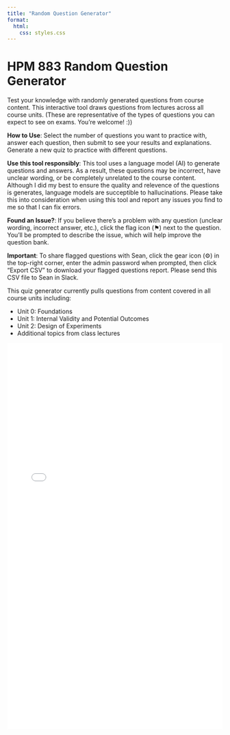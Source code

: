 ```yaml
---
title: "Random Question Generator"
format: 
  html:
    css: styles.css
---
```


# HPM 883 Random Question Generator

Test your knowledge with randomly generated questions from course content. This interactive tool draws questions from lectures across all course units. (These are representative of the types of questions you can expect to see on exams. You're welcome! :))

:::{.callout-tip}
**How to Use**: Select the number of questions you want to practice with, answer each question, then submit to see your results and explanations. Generate a new quiz to practice with different questions.
:::

:::{.callout-important}

**Use this tool responsibly**: This tool uses a language model (AI) to generate questions and answers. As a result, these questions may be incorrect, have unclear wording, or be completely unrelated to the course content. Although I did my best to ensure the quality and relevence of the questions is generates, language models are succeptible to hallucinations. Please take this into consideration when using this tool and report any issues you find to me so that I can fix errors.

**Found an Issue?**: If you believe there's a problem with any question (unclear wording, incorrect answer, etc.), click the flag icon (⚑) next to the question. You'll be prompted to describe the issue, which will help improve the question bank.

**Important**: To share flagged questions with Sean, click the gear icon (⚙️) in the top-right corner, enter the admin password when prompted, then click "Export CSV" to download your flagged questions report. Please send this CSV file to Sean in Slack.
:::

:::{.callout-note}
This quiz generator currently pulls questions from content covered in all course units including:

- Unit 0: Foundations
- Unit 1: Internal Validity and Potential Outcomes
- Unit 2: Design of Experiments
- Additional topics from class lectures
:::

```{=html}
<iframe src="quiz.html" width="100%" height="900px" frameborder="0" style="max-width: 800px; display: block; margin: 0 auto;"></iframe>
```
